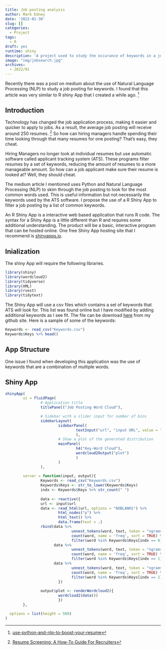```yaml
---
title: Job posting analysis
author: Mark Edney
date: '2022-01-30'
slug: []
categories:
  - Project
tags:
  - R
draft: yes
runtime: shiny
description: 'A project used to study the occurance of keywords in a job posting.'
image: "img/jobsearch.jpg"
archives:
  - 2022/01
---
```


Recently there was a post on medium about the use of Natural Language Processing (NLP) 
to study a job posting for keywords. I found that this article was very similar to 
R shiny App that I created a while ago. [^1]


## Introduction

Technology has changed the job application process, making it easier and quicker to
apply to jobs. As a result, the average job posting will receive around 250 resumes.
[^2] So how can hiring managers handle spending their time looking through that 
many resumes for one posting? That's easy, they cheat. 

Hiring Managers no longer look at individual resumes but use automatic software called
applicant tracking system (ATS). These programs filter resumes by a set of keywords, 
reducing the amount of resumes to a more manageable amount. So how can a job applicant 
make sure their resume is looked at? Well, they should cheat.

The medium article I mentioned uses Python and Natural Language Processing (NLP)
to skim through the job posting to look for the most common words used. This is useful 
information but not necessarily the keywords used by the ATS software. I propose the 
use of a R Shiny App to filter a job posting by a list of common keywords.

An R Shiny App is a interactive web based application that runs R code. The syntax 
for a Shiny App is a little different than R and requires some additional understanding. 
The product will be a basic, interactive program that can be hosted online. One free
Shiny App hosting site that I recommend is [shinyapps.io](https://www.shinyapps.io).

## Inialization
The shiny App will require the following libraries. 

```r
library(shiny)
library(wordcloud2)
library(tidyverse)
library(XML)
library(rvest)
library(tidytext)
```

The Shiny App will use a csv files which contains a set of keywords that ATS will 
look for. This list was found online but I have modified by adding additional 
keywords as I see fit. The file can be download [here]() from my github site. Here
is a sample of some of the keywords:

```r
Keywords <- read_csv("Keywords.csv") 
Keywords$Keys %>% head()
```
## App Structure

One issue I found when developing this application was the use of keywords that are
a combination of multiple words.


## Shiny App

```r
shinyApp(
        ui = fluidPage(
                # Application title
                titlePanel("Job Posting Word Cloud"),

                # Sidebar with a slider input for number of bins
                sidebarLayout(
                        sidebarPanel(
                                textInput("url", "input URL", value = "https://www.google.com/")
                                ),
                        # Show a plot of the generated distribution
                        mainPanel(
                                h4("Key-Word Cloud"),
                                wordcloud2Output("plot")
                                )
                        )
                ),
        
        server = function(input, output){
                Keywords <- read_csv("Keywords.csv")
                Keywords$Keys <- str_to_lower(Keywords$Keys) 
                indx <- Keywords$Keys %>% str_count(" ")
                
                data <- reactive({
                url <- input$url
                data <- read_html(url, options = "NOBLANKS") %>%
                        html_nodes("p") %>%
                        html_text() %>%
                        data.frame(text = .)
                rbind(data %>%
                              unnest_tokens(word, text, token = "ngrams", n= 1) %>%
                              count(word, name = 'freq', sort = TRUE) %>%
                              filter(word %in% Keywords$Keys[indx == 0]),
                      data %>%
                              unnest_tokens(word, text, token = "ngrams", n= 2) %>%
                              count(word, name = 'freq', sort = TRUE) %>%
                              filter(word %in% Keywords$Keys[indx == 1]),
                      data %>%
                              unnest_tokens(word, text, token = "ngrams", n= 3) %>%
                              count(word, name = 'freq', sort = TRUE) %>%
                              filter(word %in% Keywords$Keys[indx == 2]))
                        })
                
                output$plot <- renderWordcloud2({
                        wordcloud2(data())
                        })
        },

  options = list(height = 500)
)
```

[^1]: [use-python-and-nlp-to-boost-your-resume](https://medium.com/data-marketing-philosophy/use-python-and-nlp-to-boost-your-resume-e4691a58bcc9)
[^2]:[Resume Screening: A How-To Guide For Recruiters](https://ideal.com/resume-screening/)